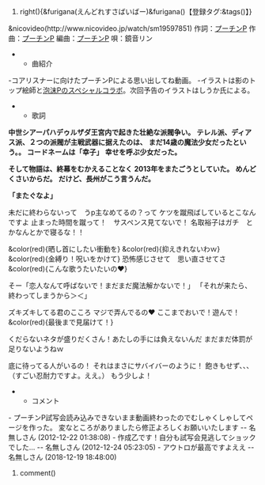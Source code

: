 #right(){&furigana(えんどれすさばいばー)&furigana()【登録タグ:&tags()】}
&nicovideo(http://www.nicovideo.jp/watch/sm19597851)
作詞：[[プーチンP]]
作曲：[[プーチンP]]
編曲：[[プーチンP]]
唄：鏡音リン

**曲紹介
-コアリスナーに向けたプーチンPによる思い出してね動画。
-イラストは影のトップ絵師と[[泡沫P]]のスペシャルコラボ。次回予告のイラストはしうか氏による。

**歌詞
'''中世シアーパハデゥルザダ王宮内で起きた壮絶な派閥争い。'''
'''テレル派、ディアス派、２つの派閥が主戦武器に据えたのは、'''
'''まだ14歳の魔法少女だったという。。'''
'''コードネームは「幸子」'''
'''幸せを呼ぶ少女だった。'''

'''そして物語は、終幕をむかえることなく'''
'''2013年をまたごうとしていた。'''
'''めんどくさいからだ。'''
'''だけど、長州がこう言うんだ。'''

'''「またぐなよ」'''

未だに終わらないって　うp主なめてるの？って
ケツを蹴飛ばしているとこなんですよ
止まった時間を蹴って！　サスペンス見てないで！
名取裕子はガチ　とかなんとかで寝るな！！

&color(red){晒し首にしたい衝動を}
&color(red){抑えきれないわｗ}
&color(red){金縛り！呪いをかけて}
恐怖感じさせて　思い直させてさ
&color(red){こんな歌うたいたいの❤}

そー「恋人なんて呼ばないで！まだまだ魔法解かないで！」
「それが来たら、終わってしまうから＞＜」

ズキズキしてる君のこころ
マジで弄んでるの❤
ここまでおいで！遊んで！
&color(red){最後まで見届けて！}

くだらないネタが盛りだくさん！あたしの手には負えないんだ
まだまだ体罰が足りないようねｗ

底に待ってる人がいるの！
それはまさにサバイバーのように！
飽きもせず、、、（すごい忍耐力ですよ。ええ。）
もう少しよ！


**コメント
- プーチンP試写会読み込みできないまま動画終わったのでむしゃくしゃしてページを作った。 変なところがありましたら修正よろしくお願いいたします  -- 名無しさん  (2012-12-22 01:38:08)
- 作成乙です！自分も試写会見逃してショックでした…  -- 名無しさん  (2012-12-24 05:23:05)
- アウトロが最高ですよええ  -- 名無しさん  (2018-12-19 18:48:00)
#comment()